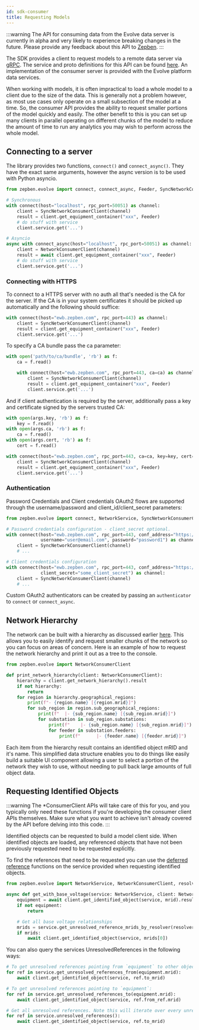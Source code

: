 ```yaml
---
id: sdk-consumer
title: Requesting Models
---
```



:::warning
The API for consuming data from the Evolve data server is currently in alpha and very likely to experience breaking changes 
in the future. Please provide any feedback about this API to [Zepben](http://www.zepben.com).
:::

The SDK provides a client to request models to a remote data server via [gRPC](https://grpc.io/). The service and proto 
definitions for this API can be found [here](https://github.com/zepben/evolve-grpc). An implementation of the consumer 
server is provided with the Evolve platform data services.

When working with models, it is often impractical to load a whole model to a client due to the size of the data. This 
is generally not a problem however, as most use cases only operate on a small subsection of the model at a time. So, the 
consumer API provides the ability to request smaller portions of the model quickly and easily. The other benefit to this
is you can set up many clients in parallel operating on different chunks of the model to reduce the amount of time to
run any analytics you may wish to perform across the whole model.

## Connecting to a server

The library provides two functions, `connect()` and `connect_async()`. They have the exact same arguments, however the async version is to be used with Python
asyncio.

```python
from zepben.evolve import connect, connect_async, Feeder, SyncNetworkConsumerClient, NetworkConsumerClient

# Synchronous
with connect(host="localhost", rpc_port=50051) as channel:
    client = SyncNetworkConsumerClient(channel)
    result = client.get_equipment_container("xxx", Feeder)
    # do stuff with service
    client.service.get('...')

# Asyncio
async with connect_async(host="localhost", rpc_port=50051) as channel:
    client = NetworkConsumerClient(channel)
    result = await client.get_equipment_container("xxx", Feeder)
    # do stuff with service
    client.service.get('...')
```

### Connecting with HTTPS

To connect to a HTTPS server with no auth all that's needed is the CA for the server. If the CA is in your system certificates it should be picked up
automatically and the following should suffice:

```python
with connect(host="ewb.zepben.com", rpc_port=443) as channel:
    client = SyncNetworkConsumerClient(channel)
    result = client.get_equipment_container("xxx", Feeder)
    client.service.get('...')
```

To specify a CA bundle pass the ca parameter:
```python
with open('path/to/ca/bundle', 'rb') as f:
    ca = f.read()

    with connect(host="ewb.zepben.com", rpc_port=443, ca=ca) as channel:
        client = SyncNetworkConsumerClient(channel)
        result = client.get_equipment_container("xxx", Feeder)
        client.service.get('...')
```

And if client authentication is required by the server, additionally pass a key and certificate signed by the servers trusted CA:
```python
with open(args.key, 'rb') as f:
    key = f.read()
with open(args.ca, 'rb') as f:
    ca = f.read()
with open(args.cert, 'rb') as f:
    cert = f.read()

with connect(host="ewb.zepben.com", rpc_port=443, ca=ca, key=key, cert=cert) as channel:
    client = SyncNetworkConsumerClient(channel)
    result = client.get_equipment_container("xxx", Feeder)
    client.service.get('...')
```

### Authentication

Password Credentials and Client credentials OAuth2 flows are supported through the username/password and client_id/client_secret parameters:

```python
from zepben.evolve import connect, NetworkService, SyncNetworkConsumerClient

# Password credentials configuration - client_secret optional.
with connect(host="ewb.zepben.com", rpc_port=443, conf_address="https://ewb.zepben.com/ewb/auth", secure=True, client_id="some_client_id",
             username="user@email.com", password="password1") as channel:
    client = SyncNetworkConsumerClient(channel)
    # ...

# Client credentials configuration
with connect(host="ewb.zepben.com", rpc_port=443, conf_address="https://ewb.zepben.com/ewb/auth", secure=True, client_id="some_client_id",
             client_secret="some_client_secret") as channel:
    client = SyncNetworkConsumerClient(channel)
    # ...
```

Custom OAuth2 authenticators can be created by passing an `authenticator` to `connect` or `connect_async`.

## Network Hierarchy

The network can be built with a hierarchy as discussed earlier [here](datamodel.mdx#network-hierarchy). This allows you
to easily identify and request smaller chunks of the network so you can focus on areas of concern. Here is an example
of how to request the network hierarchy and print it out as a tree to the console.

```python
from zepben.evolve import NetworkConsumerClient

def print_network_hierarchy(client: NetworkConsumerClient):
    hierarchy = client.get_network_hierarchy().result
    if not hierarchy:
        return
    for region in hierarchy.geographical_regions:
        print(f"- {region.name} [{region.mrid}]")
        for sub_region in region.sub_geographical_regions:
            print(f"  |- {sub_region.name} [{sub_region.mrid}]")
            for substation in sub_region.substations:
                print(f"    |- {sub_region.name} [{sub_region.mrid}]")
                for feeder in substation.feeders:
                    print(f"      |- {feeder.name} [{feeder.mrid}]")
```

Each item from the hierarchy result contains an identified object mRID and it's name. This simplified data structure
enables you to do things like easily build a suitable UI component allowing a user to select a portion of the network
they wish to use, without needing to pull back large amounts of full object data.

## Requesting Identified Objects

:::warning
The *ConsumerClient APIs will take care of this for you, and you typically only need these functions if you're
developing the consumer client APIs themselves. Make sure what you want to achieve isn't already covered by the
API before delving into this code.
:::

Identified objects can be requested to build a model client side. When identified objects are loaded, any referenced
objects that have not been previously requested need to be requested explicitly.

To find the references that need to be requested you can use the [deferred reference](services.mdx#deferred-references)
functions on the service provided when requesting identified objects.

```python
from zepben.evolve import NetworkService, NetworkConsumerClient, resolver

async def get_with_base_voltage(service: NetworkService, client: NetworkConsumerClient, mrid: String):
    equipment = await client.get_identified_object(service, mrid).result
    if not equipment:
        return

    # Get all base voltage relationships
    mrids = service.get_unresolved_reference_mrids_by_resolver(resolver.ce_base_voltage(equipment))
    if mrids:
        await client.get_identified_object(service, mrids[0])
```

You can also query the services UnresolvedReferences in the following ways:

```python
# To get unresolved references pointing from `equipment` to other objects:
for ref in service.get_unresolved_references_from(equipment.mrid):
    await client.get_identified_object(service, ref.to_mrid)

# To get unresolved references pointing to `equipment`:
for ref in service.get_unresolved_references_to(equipment.mrid):
    await client.get_identified_object(service, ref.from_ref.mrid)

# Get all unresolved references. Note this will iterate over every unresolved reference and is likely undesirable. You should prefer to use the above two methods.
for ref in service.unresolved_references():
    await client.get_identified_object(service, ref.to_mrid)
```
